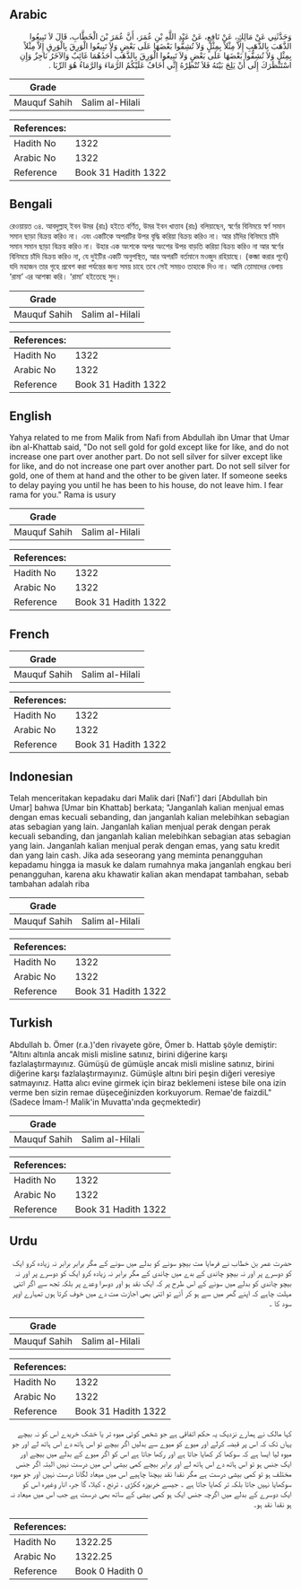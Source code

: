 ## Arabic


<div dir="rtl" lang="ar" style={{fontSize:'larger',backgroundColor:'#f8f9fa',padding:20}}>
وَحَدَّثَنِي عَنْ مَالِكٍ، عَنْ نَافِعٍ، عَنْ عَبْدِ اللَّهِ بْنِ عُمَرَ، أَنَّ عُمَرَ بْنَ الْخَطَّابِ، قَالَ لاَ تَبِيعُوا الذَّهَبَ بِالذَّهَبِ إِلاَّ مِثْلاً بِمِثْلٍ وَلاَ تُشِفُّوا بَعْضَهَا عَلَى بَعْضٍ وَلاَ تَبِيعُوا الْوَرِقَ بِالْوَرِقِ إِلاَّ مِثْلاً بِمِثْلٍ وَلاَ تُشِفُّوا بَعْضَهَا عَلَى بَعْضٍ وَلاَ تَبِيعُوا الْوَرِقَ بِالذَّهَبِ أَحَدُهُمَا غَائِبٌ وَالآخَرُ نَاجِزٌ وَإِنِ اسْتَنْظَرَكَ إِلَى أَنْ يَلِجَ بَيْتَهُ فَلاَ تُنْظِرْهُ إِنِّي أَخَافُ عَلَيْكُمُ الرَّمَاءَ وَالرَّمَاءُ هُوَ الرِّبَا ‏.‏
</div>
<div style={{backgroundColor:'#f8f9fa',padding:20, marginBottom: 10}}><table> <thead> <tr> <th>Grade</th> <th></th> </tr> </thead> <tbody> <tr><td>Mauquf Sahih</td><td>Salim al-Hilali</td></tr></tbody></table><table> <thead> <tr> <th>References:</th> <th></th> </tr> </thead> <tbody><tr><td>Hadith No</td><td>1322</td></tr><tr><td>Arabic No</td><td>1322</td></tr><tr><td>Reference</td><td>Book 31 Hadith 1322</td></tr></tbody></table></div>

## Bengali


<div dir="ltr" lang="bn" style={{fontSize:'larger',backgroundColor:'#f8f9fa',padding:20}}>
রেওয়ায়ত ৩৪. আবদুল্লাহ্ ইবন উমর (রাঃ) হইতে বর্ণিত, উমর ইবন খাত্তাব (রাঃ) বলিয়াছেন, স্বর্ণের বিনিময়ে স্বর্ণ সমান সমান ছাড়া বিক্রয় করিও না। এবং একটিকে অপরটির উপর বৃদ্ধি করিয়া বিক্রয় করিও না। আর চাঁদির বিনিময়ে চাঁদি সমান সমান ছাড়া বিক্রয় করিও না। উহার এক অংশকে অপর অংশের উপর বাড়তি করিয়া বিক্রয় করিও না আর স্বর্ণের বিনিময়ে চাঁদি বিক্রয় করিও না, যে দুইটির একটি অনুপস্থিত, আর অপরটি বর্তমানে মওজুদ রহিয়াছে। (কব্জা করার পূর্বে) যদি মহাজন তার গৃহে প্রবেশ করা পর্যন্তের জন্য সময় চাহে তবে সেই সময়ও তাহাকে দিও না। আমি তোমাদের বেলায় ‘রামা’ এর আশঙ্কা করি। ‘রামা’ হইতেছে সুদ।
</div>
<div style={{backgroundColor:'#f8f9fa',padding:20, marginBottom: 10}}><table> <thead> <tr> <th>Grade</th> <th></th> </tr> </thead> <tbody> <tr><td>Mauquf Sahih</td><td>Salim al-Hilali</td></tr></tbody></table><table> <thead> <tr> <th>References:</th> <th></th> </tr> </thead> <tbody><tr><td>Hadith No</td><td>1322</td></tr><tr><td>Arabic No</td><td>1322</td></tr><tr><td>Reference</td><td>Book 31 Hadith 1322</td></tr></tbody></table></div>

## English


<div dir="ltr" lang="en" style={{fontSize:'larger',backgroundColor:'#f8f9fa',padding:20}}>
Yahya related to me from Malik from Nafi from Abdullah ibn Umar that Umar ibn al-Khattab said, "Do not sell gold for gold except like for like, and do not increase one part over another part. Do not sell silver for silver except like for like, and do not increase one part over another part. Do not sell silver for gold, one of them at hand and the other to be given later. If someone seeks to delay paying you until he has been to his house, do not leave him. I fear rama for you." Rama is usury
</div>
<div style={{backgroundColor:'#f8f9fa',padding:20, marginBottom: 10}}><table> <thead> <tr> <th>Grade</th> <th></th> </tr> </thead> <tbody> <tr><td>Mauquf Sahih</td><td>Salim al-Hilali</td></tr></tbody></table><table> <thead> <tr> <th>References:</th> <th></th> </tr> </thead> <tbody><tr><td>Hadith No</td><td>1322</td></tr><tr><td>Arabic No</td><td>1322</td></tr><tr><td>Reference</td><td>Book 31 Hadith 1322</td></tr></tbody></table></div>

## French


<div dir="ltr" lang="fr" style={{fontSize:'larger',backgroundColor:'#f8f9fa',padding:20}}>

</div>
<div style={{backgroundColor:'#f8f9fa',padding:20, marginBottom: 10}}><table> <thead> <tr> <th>Grade</th> <th></th> </tr> </thead> <tbody> <tr><td>Mauquf Sahih</td><td>Salim al-Hilali</td></tr></tbody></table><table> <thead> <tr> <th>References:</th> <th></th> </tr> </thead> <tbody><tr><td>Hadith No</td><td>1322</td></tr><tr><td>Arabic No</td><td>1322</td></tr><tr><td>Reference</td><td>Book 31 Hadith 1322</td></tr></tbody></table></div>

## Indonesian


<div dir="ltr" lang="id" style={{fontSize:'larger',backgroundColor:'#f8f9fa',padding:20}}>
Telah menceritakan kepadaku dari Malik dari [Nafi'] dari [Abdullah bin Umar] bahwa [Umar bin Khattab] berkata; "Janganlah kalian menjual emas dengan emas kecuali sebanding, dan janganlah kalian melebihkan sebagian atas sebagian yang lain. Janganlah kalian menjual perak dengan perak kecuali sebanding, dan janganlah kalian melebihkan sebagian atas sebagian yang lain. Janganlah kalian menjual perak dengan emas, yang satu kredit dan yang lain cash. Jika ada seseorang yang meminta penangguhan kepadamu hingga ia masuk ke dalam rumahnya maka janganlah engkau beri penangguhan, karena aku khawatir kalian akan mendapat tambahan, sebab tambahan adalah riba
</div>
<div style={{backgroundColor:'#f8f9fa',padding:20, marginBottom: 10}}><table> <thead> <tr> <th>Grade</th> <th></th> </tr> </thead> <tbody> <tr><td>Mauquf Sahih</td><td>Salim al-Hilali</td></tr></tbody></table><table> <thead> <tr> <th>References:</th> <th></th> </tr> </thead> <tbody><tr><td>Hadith No</td><td>1322</td></tr><tr><td>Arabic No</td><td>1322</td></tr><tr><td>Reference</td><td>Book 31 Hadith 1322</td></tr></tbody></table></div>

## Turkish


<div dir="ltr" lang="tr" style={{fontSize:'larger',backgroundColor:'#f8f9fa',padding:20}}>
Abdullah b. Ömer (r.a.)'den rivayete göre, Ömer b. Hattab şöyle demiştir: "Altını altınla ancak misli misline satınız, birini diğerine karşı fazlalaştırmayınız. Gümüşü de gümüşle ancak misli misline satınız, birini diğerine karşı fazlalaştırmayınız. Gümüşle altını biri peşin diğeri veresiye satmayınız. Hatta alıcı evine girmek için biraz beklemeni istese bile ona izin verme ben sizin remae düşeceğinizden korkuyorum. Remae'de faizdiL" (Sadece İmam-! Malik'in Muvatta'ında geçmektedir)
</div>
<div style={{backgroundColor:'#f8f9fa',padding:20, marginBottom: 10}}><table> <thead> <tr> <th>Grade</th> <th></th> </tr> </thead> <tbody> <tr><td>Mauquf Sahih</td><td>Salim al-Hilali</td></tr></tbody></table><table> <thead> <tr> <th>References:</th> <th></th> </tr> </thead> <tbody><tr><td>Hadith No</td><td>1322</td></tr><tr><td>Arabic No</td><td>1322</td></tr><tr><td>Reference</td><td>Book 31 Hadith 1322</td></tr></tbody></table></div>

## Urdu


<div dir="rtl" lang="ur" style={{fontSize:'larger',backgroundColor:'#f8f9fa',padding:20}}>
حضرت عمر بن خطاب نے فرمایا مت بیچو سونے کو بدلے میں سونے کے مگر برابر برابر نہ زیادہ کرو ایک کو دوسرے پر اور نہ بیچو چاندی کے بدے میں چاندی کے مگر برابر نہ زیادہ کرو ایک کو دوسرے پر اور نہ بیچو چاندی کو بدلے میں سونے کے اس طرح پر کہ ایک نقد ہو اور دوسرا وعدے پر بلکہ تجھ سے اگر اتنی مہلت چاہے کہ اپنے گھر میں سے ہو کر آئے تو اتنی بھی اجازت مت دے میں خوف کرتا ہوں تمہارے اوپر سود کا ۔
</div>
<div style={{backgroundColor:'#f8f9fa',padding:20, marginBottom: 10}}><table> <thead> <tr> <th>Grade</th> <th></th> </tr> </thead> <tbody> <tr><td>Mauquf Sahih</td><td>Salim al-Hilali</td></tr></tbody></table><table> <thead> <tr> <th>References:</th> <th></th> </tr> </thead> <tbody><tr><td>Hadith No</td><td>1322</td></tr><tr><td>Arabic No</td><td>1322</td></tr><tr><td>Reference</td><td>Book 31 Hadith 1322</td></tr></tbody></table></div>


<div dir="rtl" lang="ur" style={{fontSize:'larger',backgroundColor:'#f8f9fa',padding:20}}>
کہا مالک نے ہمارے نزدیک یہ حکم اتفاقی ہے جو شخص کوئی میوہ تر یا خشک خریدے اس کو نہ بیچے یہاں تک کہ اس پر قبضہ کرلے اور میوے کو میوے سے بدلیں اگر بیچے تو اس ہاتھ دے اس ہاتھ لے اور جو میوہ لیا ایسا ہے کہ سوکھا کر کھایا جاتا ہے اور رکھا جاتا ہے اس کو اگر میوے کے بدلے میں بیچے اور ایک جنس ہو تو اس ہاتھ دے اس ہاتھ لے اور برابر بیچے کمی بیشی اس میں درست نہیں البتہ اگر جنس مختلف ہو تو کمی بیشی درست ہے مگر نقدا نقد بیچنا چاہیے اس میں میعاد لگانا درست نہیں اور جو میوہ سوکھایا نہیں جاتا بلکہ تر کھایا جاتا ہے ۔ جیسے خربوزہ ککڑی ، ترنج ، کیلا، گا جر، انار وغیرہ اس کو ایک دوسرے کے بدلے میں اگرچہ جنس ایک ہو کمی بیشی کے ساتھ بھی درست ہے جب اس میں میعاد نہ ہو نقدا نقد ہو۔
</div>
<div style={{backgroundColor:'#f8f9fa',padding:20, marginBottom: 10}}><table> <thead> <tr> <th>References:</th> <th></th> </tr> </thead> <tbody><tr><td>Hadith No</td><td>1322.25</td></tr><tr><td>Arabic No</td><td>1322.25</td></tr><tr><td>Reference</td><td>Book 0 Hadith 0</td></tr></tbody></table></div>